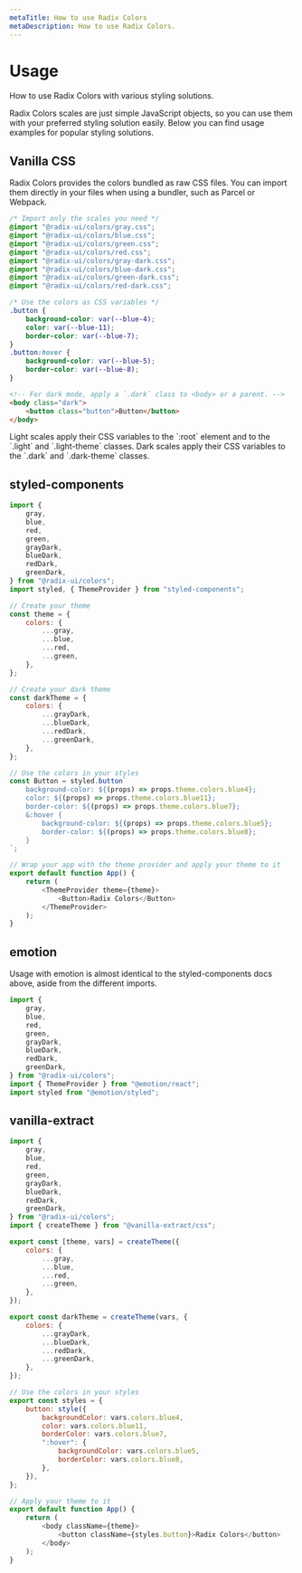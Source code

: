```yaml
---
metaTitle: How to use Radix Colors
metaDescription: How to use Radix Colors.
---
```


# Usage

<Description>
	How to use Radix Colors with various styling solutions.
</Description>

Radix Colors scales are just simple JavaScript objects, so you can use them with your preferred styling solution easily. Below you can find usage examples for popular styling solutions.

## Vanilla CSS

Radix Colors provides the colors bundled as raw CSS files. You can import them directly in your files when using a bundler, such as Parcel or Webpack.

```css
/* Import only the scales you need */
@import "@radix-ui/colors/gray.css";
@import "@radix-ui/colors/blue.css";
@import "@radix-ui/colors/green.css";
@import "@radix-ui/colors/red.css";
@import "@radix-ui/colors/gray-dark.css";
@import "@radix-ui/colors/blue-dark.css";
@import "@radix-ui/colors/green-dark.css";
@import "@radix-ui/colors/red-dark.css";

/* Use the colors as CSS variables */
.button {
	background-color: var(--blue-4);
	color: var(--blue-11);
	border-color: var(--blue-7);
}
.button:hover {
	background-color: var(--blue-5);
	border-color: var(--blue-8);
}
```

```html
<!-- For dark mode, apply a `.dark` class to <body> or a parent. -->
<body class="dark">
	<button class="button">Button</button>
</body>
```

<Note>
	Light scales apply their CSS variables to the `:root` element and to the
	`.light` and `.light-theme` classes. Dark scales apply their CSS variables to
	the `.dark` and `.dark-theme` classes.
</Note>

## styled-components

```js
import {
	gray,
	blue,
	red,
	green,
	grayDark,
	blueDark,
	redDark,
	greenDark,
} from "@radix-ui/colors";
import styled, { ThemeProvider } from "styled-components";

// Create your theme
const theme = {
	colors: {
		...gray,
		...blue,
		...red,
		...green,
	},
};

// Create your dark theme
const darkTheme = {
	colors: {
		...grayDark,
		...blueDark,
		...redDark,
		...greenDark,
	},
};

// Use the colors in your styles
const Button = styled.button`
	background-color: ${(props) => props.theme.colors.blue4};
	color: ${(props) => props.theme.colors.blue11};
	border-color: ${(props) => props.theme.colors.blue7};
	&:hover {
		background-color: ${(props) => props.theme.colors.blue5};
		border-color: ${(props) => props.theme.colors.blue8};
	}
`;

// Wrap your app with the theme provider and apply your theme to it
export default function App() {
	return (
		<ThemeProvider theme={theme}>
			<Button>Radix Colors</Button>
		</ThemeProvider>
	);
}
```

## emotion

Usage with emotion is almost identical to the styled-components docs above, aside from the different imports.

```js
import {
	gray,
	blue,
	red,
	green,
	grayDark,
	blueDark,
	redDark,
	greenDark,
} from "@radix-ui/colors";
import { ThemeProvider } from "@emotion/react";
import styled from "@emotion/styled";
```

## vanilla-extract

```js
import {
	gray,
	blue,
	red,
	green,
	grayDark,
	blueDark,
	redDark,
	greenDark,
} from "@radix-ui/colors";
import { createTheme } from "@vanilla-extract/css";

export const [theme, vars] = createTheme({
	colors: {
		...gray,
		...blue,
		...red,
		...green,
	},
});

export const darkTheme = createTheme(vars, {
	colors: {
		...grayDark,
		...blueDark,
		...redDark,
		...greenDark,
	},
});

// Use the colors in your styles
export const styles = {
	button: style({
		backgroundColor: vars.colors.blue4,
		color: vars.colors.blue11,
		borderColor: vars.colors.blue7,
		":hover": {
			backgroundColor: vars.colors.blue5,
			borderColor: vars.colors.blue8,
		},
	}),
};

// Apply your theme to it
export default function App() {
	return (
		<body className={theme}>
			<button className={styles.button}>Radix Colors</button>
		</body>
	);
}
```
